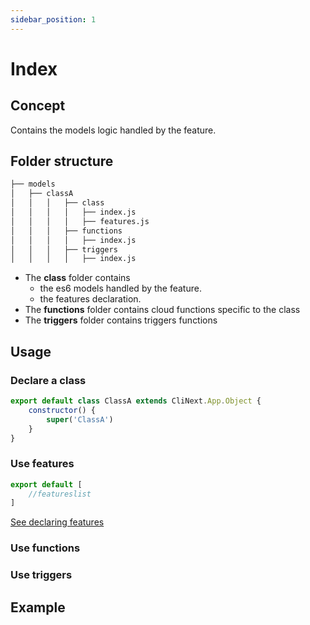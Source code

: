 ```yaml
---
sidebar_position: 1
---
```



# Index

## Concept
Contains the models logic handled by the feature.

## Folder structure

```bash
├── models
│   ├── classA
│   │   │   ├── class
│   │   │   │   ├── index.js
│   │   │   │   ├── features.js
│   │   │   ├── functions
│   │   │   │   ├── index.js
│   │   │   ├── triggers
│   │   │   │   ├── index.js
```

- The **class** folder contains 
    - the es6 models handled by the feature.
    - the features declaration.
- The **functions** folder contains cloud functions specific to the class
- The **triggers** folder contains triggers functions

## Usage
### Declare a class

```js
export default class ClassA extends CliNext.App.Object {
    constructor() {
        super('ClassA')
    }
}
```
### Use features
```js
export default [
    //featureslist 
]
```
[See declaring features](../../guides/use.mdx)

### Use functions
### Use triggers

## Example